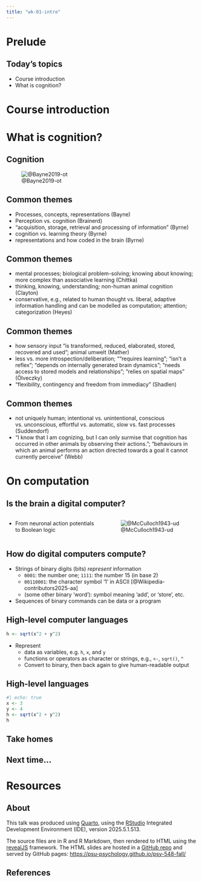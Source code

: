 ```yaml
---
title: "wk-01-intro"
---
```


# Prelude

## Today's topics

- Course introduction
- What is cognition?

# Course introduction

# What is cognition?

## Cognition

![@Bayne2019-ot](../include/img/bayne-2019.png)

## Common themes

- Processes, concepts, representations (Bayne)
- Perception vs. cognition (Brainerd)
- "acquisition, storage, retrieval and processing of information" (Byrne)
- cognition vs. learning theory (Byrne)
- representations and how coded in the brain (Byrne)

## Common themes

- mental processes; biological problem-solving; knowing about knowing; more complex than associative learning (Chittka)
- thinking, knowing, understanding; non-human animal cognition (Clayton)
- conservative, e.g., related to human thought vs. liberal, adaptive information handling and can be modelled as computation; attention; categorization (Heyes)

## Common themes

- how sensory input "is transformed, reduced, elaborated, stored, recovered and used"; animal umwelt (Mather)
- less vs. more introspection/deliberation; "“requires
learning”; “isn’t a reflex”; “depends on internally generated brain dynamics”; “needs access to stored models and relationships”; “relies on spatial maps” (Ölveczky)
- "flexibility, contingency and freedom from immediacy" (Shadlen)

## Common themes

- not uniquely human; intentional vs. unintentional, conscious vs. unconscious, effortful vs. automatic, slow vs. fast processes (Suddendorf)
- "I know that I am cognizing, but I can only surmise that cognition has occurred in other animals by observing their actions."; "behaviours in which an animal performs an action directed towards a goal it cannot currently perceive" (Webb)

# On computation

## Is the brain a digital computer?

:::: {.columns}
::: {.column width=50%}
- From neuronal action potentials to Boolean logic
:::
::: {.column width=50%}
![@McCulloch1943-ud](../include/img/mcculloch-pitts-1943.png)
:::
::::

## How do digital computers compute?

- Strings of binary digits (bits) *represent* information
  - `0001`: the number one; `1111`: the number 15 (in base 2)
  - `00110001`: the character symbol '1' in ASCII [@Wikipedia-contributors2025-aa]
  - (some other binary 'word'): symbol meaning 'add', or 'store', etc.
- Sequences of binary commands can be data or a program

## High-level computer languages

```r
h <- sqrt(x^2 + y^2)
```

- Represent
  - data as variables, e.g. `h`, `x`, and `y`
  - functions or operators as character or strings, e.g., `<-`, `sqrt()`, `^`
  - Convert to binary, then back again to give human-readable output
  
## High-level languages

```r
#| echo: true
x <- 3
y <- 4
h <- sqrt(x^2 + y^2)
h
```

## Take homes

## Next time...

# Resources

## About

This talk was produced using [Quarto](https://quarto.org), using the [RStudio](https://posit.co/products/open-source/rstudio/)
Integrated Development Environment (IDE), version 2025.5.1.513.

The source files are in R and R Markdown, then rendered to HTML using the
[revealJS](https://revealjs.com) framework.
The HTML slides are hosted in a [GitHub repo](https://github.com/psu-psychology/psy-548-fall) and served by GitHub pages:
<https://psu-psychology.github.io/psy-548-fall/>

## References